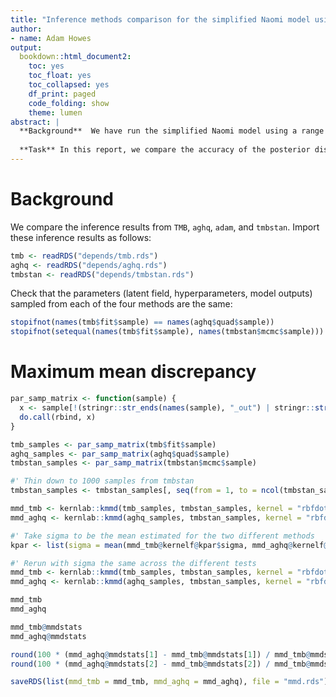 ```yaml
---
title: "Inference methods comparison for the simplified Naomi model using maximum mean discrepancy"
author:
- name: Adam Howes
output:
  bookdown::html_document2:
    toc: yes
    toc_float: yes
    toc_collapsed: yes
    df_print: paged
    code_folding: show
    theme: lumen
abstract: |
  **Background**  We have run the simplified Naomi model using a range of inference methods: `TMB`, `aghq` and `tmbstan`.
  
  **Task** In this report, we compare the accuracy of the posterior distributions obtained from these inference methods using maximum mean discrepancy.
---
```


# Background

We compare the inference results from `TMB`, `aghq`, `adam`, and `tmbstan`.
Import these inference results as follows:

```r
tmb <- readRDS("depends/tmb.rds")
aghq <- readRDS("depends/aghq.rds")
tmbstan <- readRDS("depends/tmbstan.rds")
```

Check that the parameters (latent field, hyperparameters, model outputs) sampled from each of the four methods are the same:

```r
stopifnot(names(tmb$fit$sample) == names(aghq$quad$sample))
stopifnot(setequal(names(tmb$fit$sample), names(tmbstan$mcmc$sample)))
```

# Maximum mean discrepancy

```r
par_samp_matrix <- function(sample) {
  x <- sample[!(stringr::str_ends(names(sample), "_out") | stringr::str_ends(names(sample), "_ll"))]
  do.call(rbind, x)
}

tmb_samples <- par_samp_matrix(tmb$fit$sample)
aghq_samples <- par_samp_matrix(aghq$quad$sample)
tmbstan_samples <- par_samp_matrix(tmbstan$mcmc$sample)

#' Thin down to 1000 samples from tmbstan
tmbstan_samples <- tmbstan_samples[, seq(from = 1, to = ncol(tmbstan_samples), length.out = 1000)]

mmd_tmb <- kernlab::kmmd(tmb_samples, tmbstan_samples, kernel = "rbfdot")
mmd_aghq <- kernlab::kmmd(aghq_samples, tmbstan_samples, kernel = "rbfdot")

#' Take sigma to be the mean estimated for the two different methods
kpar <- list(sigma = mean(mmd_tmb@kernelf@kpar$sigma, mmd_aghq@kernelf@kpar$sigma))

#' Rerun with sigma the same across the different tests
mmd_tmb <- kernlab::kmmd(tmb_samples, tmbstan_samples, kernel = "rbfdot", kpar = kpar, alpha = 0.05)
mmd_aghq <- kernlab::kmmd(aghq_samples, tmbstan_samples, kernel = "rbfdot", kpar = kpar, alpha = 0.05)

mmd_tmb
mmd_aghq

mmd_tmb@mmdstats
mmd_aghq@mmdstats

round(100 * (mmd_aghq@mmdstats[1] - mmd_tmb@mmdstats[1]) / mmd_tmb@mmdstats[1])
round(100 * (mmd_aghq@mmdstats[2] - mmd_tmb@mmdstats[2]) / mmd_tmb@mmdstats[2])

saveRDS(list(mmd_tmb = mmd_tmb, mmd_aghq = mmd_aghq), file = "mmd.rds")
```
